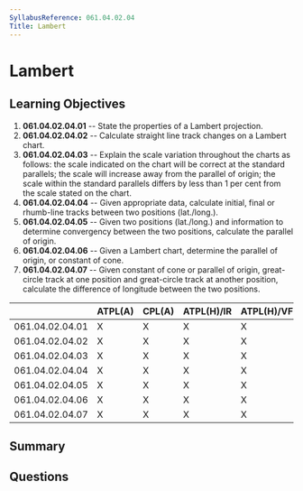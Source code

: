 ```yaml
---
SyllabusReference: 061.04.02.04
Title: Lambert
---
```


# Lambert

## Learning Objectives

1. **061.04.02.04.01** -- State the properties of a Lambert projection.
2. **061.04.02.04.02** -- Calculate straight line track changes on a Lambert
   chart.
3. **061.04.02.04.03** -- Explain the scale variation throughout the charts as
   follows: the scale indicated on the chart will be correct at the standard
   parallels; the scale will increase away from the parallel of origin; the
   scale within the standard parallels differs by less than 1 per cent from the
   scale stated on the chart.
4. **061.04.02.04.04** -- Given appropriate data, calculate initial, final or
   rhumb-line tracks between two positions (lat./long.).
5. **061.04.02.04.05** -- Given two positions (lat./long.) and information to
   determine convergency between the two positions, calculate the parallel of
   origin.
6. **061.04.02.04.06** -- Given a Lambert chart, determine the parallel of origin,
   or constant of cone.
7. **061.04.02.04.07** -- Given constant of cone or parallel of origin,
   great-circle track at one position and great-circle track at another
   position, calculate the difference of longitude between the two positions.

|                 | ATPL(A) | CPL(A) | ATPL(H)/IR | ATPL(H)/VFR | CPL(H) | IR  | CBIR(A) |
| --------------- | ------- | ------ | ---------- | ----------- | ------ | --- | ------- |
| 061.04.02.04.01 | X       | X      | X          | X           | X      |     |         |
| 061.04.02.04.02 | X       | X      | X          | X           | X      |     |         |
| 061.04.02.04.03 | X       | X      | X          | X           | X      |     |         |
| 061.04.02.04.04 | X       | X      | X          | X           | X      |     |         |
| 061.04.02.04.05 | X       | X      | X          | X           | X      |     |         |
| 061.04.02.04.06 | X       | X      | X          | X           | X      |     |         |
| 061.04.02.04.07 | X       | X      | X          | X           | X      |     |         |

## Summary

## Questions
